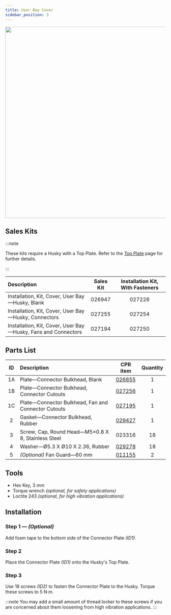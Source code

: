 ```yaml
---
title: User Bay Cover
sidebar_position: 3
---
```


<center>
  <img
    src="/img/robot_images/husky_images/robot_husky_29.png"
    width="600"
  />
</center>

## Sales Kits

:::note

These kits require a Husky with a Top Plate.
Refer to the [Top Plate](./top_plate_husky) page for further details.

:::

| Description                                                   | Sales Kit | Installation Kit, With Fasteners |
| :------------------------------------------------------------ | :-------: | :------------------------------: |
| Installation, Kit, Cover, User Bay—Husky, Blank               |  026947   |              027228              |
| Installation, Kit, Cover, User Bay—Husky, Connectors          |  027255   |              027254              |
| Installation, Kit, Cover, User Bay—Husky, Fans and Connectors |  027194   |              027250              |

## Parts List

| ID  | Description                                         |                      CPR item                       | Quantity |
| :-: | :-------------------------------------------------- | :-------------------------------------------------: | :------: |
| 1A  | Plate—Connector Bulkhead, Blank                     | [026855](/assets/pdf/clearpath_robotics_026855.pdf) |    1     |
| 1B  | Plate—Connector Bulkhead, Connector Cutouts         | [027256](/assets/pdf/clearpath_robotics_027256.pdf) |    1     |
| 1C  | Plate—Connector Bulkhead, Fan and Connector Cutouts | [027195](/assets/pdf/clearpath_robotics_027195.pdf) |    1     |
|  2  | Gasket—Connector Bulkhead, Rubber                   | [029427](/assets/pdf/clearpath_robotics_029427.pdf) |    1     |
|  3  | Screw, Cap, Round Head—M5×0.8 X 8, Stainless Steel  |                       023316                        |    18    |
|  4  | Washer—Ø5.3 X Ø10 X 2.36, Rubber                    |    [029278](https://www.mcmaster.com/94733a413/)    |    18    |
|  5  | _(Optional)_ Fan Guard—60 mm                        |     [011155](https://www.mcmaster.com/19155K3/)     |    2     |

## Tools

- Hex Key, 3 mm
- Torque wrench _(optional, for safety applications)_
- Loctite 243 _(optional, for high vibration applications)_

## Installation

### Step 1 — _(Optional)_

Add foam tape to the bottom side of the Connector Plate _(ID1)_.

### Step 2

Place the Connector Plate _(ID1)_ onto the Husky's Top Plate.

### Step 3

Use 18 screws _(ID2)_ to fasten the Connector Plate to the Husky.
Torque these screws to 5 N·m.

:::note
You may add a small amount of thread locker to these screws if you are concerned about them loosening from high vibration applications.
:::
